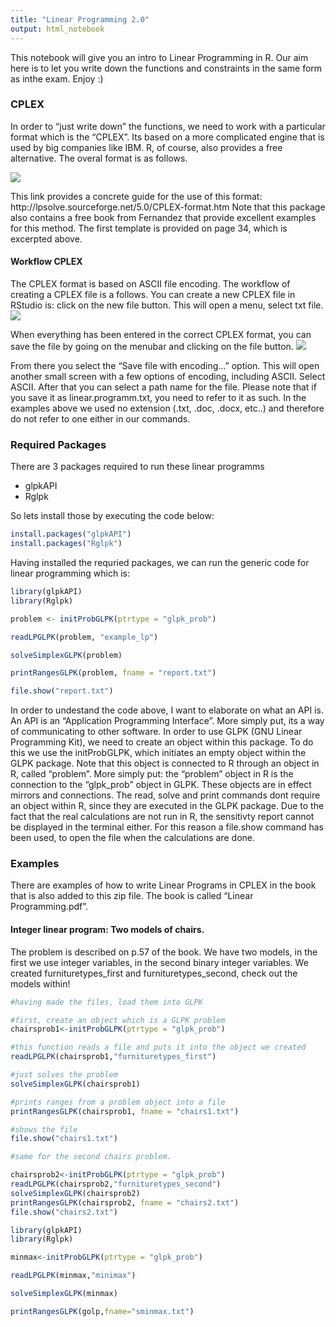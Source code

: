 ```yaml
---
title: "Linear Programming 2.0"
output: html_notebook
---
```


This notebook will give you an intro to Linear Programming in R. Our aim here is to let you write down the functions and constraints in the same form as inthe exam. Enjoy :)
<p></p><p></p>
<h3> CPLEX </h3>
In order to "just write down" the functions, we need to work with a particular format which is the "CPLEX". Its based on a more complicated engine that is used by big companies like IBM. R, of course, also provides a free alternative. The overal format is as follows.

![](figures/cplexformat.png)

This link provides a concrete guide for the use of this format:
http://lpsolve.sourceforge.net/5.0/CPLEX-format.htm
Note that this package also contains a free book from Fernandez that provide excellent examples for this method. The first template is provided on page 34, which is excerpted above.

<h4> Workflow CPLEX </h4>

The CPLEX format is based on ASCII file encoding. The workflow of creating a CPLEX file is a follows. You can create a new CPLEX file in RStudio is: click on the new file button. This will open a menu, select txt file. 
![](figures/openfile.png)

When everything has been entered in the correct CPLEX format, you can save the file by going on the menubar and clicking on the file button. 
![](figures/savefile.png)

From there you select the "Save file with encoding..." option. This will open another small screen with a few options of encoding, including ASCII. Select ASCII. After that you can select a path name for the file. Please note that if you save it as linear.programm.txt, you need to refer to it as such. In the examples above we used no extension (.txt, .doc, .docx, etc..) and therefore do not refer to one either in our commands.


<h3> Required Packages </h3>
There are 3 packages required to run these linear programms

<ul>
<li>glpkAPI</li>
<li>Rglpk</il>
</ul>

So lets install those by executing the code below:
```r
install.packages("glpkAPI")
install.packages("Rglpk")
```

Having installed the requried packages, we can run the generic code for linear programming which is:
```r
library(glpkAPI)
library(Rglpk)

problem <- initProbGLPK(ptrtype = "glpk_prob")

readLPGLPK(problem, "example_lp")

solveSimplexGLPK(problem)

printRangesGLPK(problem, fname = "report.txt")

file.show("report.txt")

```

In order to undestand the code above, I want to elaborate on what an API is. An API is an "Application Programming Interface". More simply put, its a way of communicating to other software. In order to use GLPK (GNU Linear Programming Kit), we need to create an object within this package. To do this we use the initProbGLPK, which initiates an empty object within the GLPK package. Note that this object is connected to R through an object in R, called "problem". More simply put: the "problem" object in R is the connection to the "glpk_prob" object in GLPK. These objects are in effect mirrors and connections. The read, solve and print commands dont require an object within R, since they are executed in the GLPK package.  Due to the fact that the real calculations are not run in R, the sensitivty report cannot be displayed in the terminal either. For this reason a file.show command has been used, to open the file when the calculations are done. 

<h3> Examples </h3>

There are examples of how to write Linear Programs in CPLEX in the book that is also added to this zip file. The book is called "Linear Programming.pdf".


<h4>Integer linear program: Two models of chairs.</h4>

The problem is described on p.57 of the book.
We have two models, in the first  we use integer variables, in the second binary integer variables.
We created furnituretypes_first and furnituretypes_second, check out the models within!

```r
#having made the files, load them into GLPK

#first, create an object which is a GLPK problem
chairsprob1<-initProbGLPK(ptrtype = "glpk_prob")

#this function reads a file and puts it into the object we created
readLPGLPK(chairsprob1,"furnituretypes_first")

#just solves the problem
solveSimplexGLPK(chairsprob1)

#prints ranges from a problem object into a file
printRangesGLPK(chairsprob1, fname = "chairs1.txt")

#shows the file
file.show("chairs1.txt")

#same for the second chairs problem.

chairsprob2<-initProbGLPK(ptrtype = "glpk_prob")
readLPGLPK(chairsprob2,"furnituretypes_second")
solveSimplexGLPK(chairsprob2)
printRangesGLPK(chairsprob2, fname = "chairs2.txt")
file.show("chairs2.txt")
```


```r
library(glpkAPI)
library(Rglpk)

minmax<-initProbGLPK(ptrtype = "glpk_prob")

readLPGLPK(minmax,"minimax")

solveSimplexGLPK(minmax)

printRangesGLPK(golp,fname="sminmax.txt")

```

